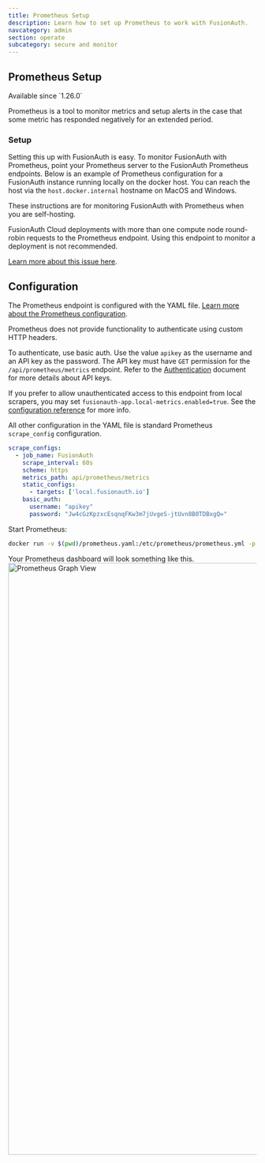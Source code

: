 ```yaml
---
title: Prometheus Setup
description: Learn how to set up Prometheus to work with FusionAuth.
navcategory: admin
section: operate
subcategory: secure and monitor
---
```


## Prometheus Setup

<Aside type="version">
Available since `1.26.0`
</Aside>

Prometheus is a tool to monitor metrics and setup alerts in the case that some metric has responded negatively for an extended period.

<PrometheusJvmGauges />

### Setup
Setting this up with FusionAuth is easy. To monitor FusionAuth with Prometheus, point your Prometheus server to the FusionAuth Prometheus endpoints. Below is an example of Prometheus configuration for a FusionAuth instance running locally on the docker host. You can reach the host via the `host.docker.internal` hostname on MacOS and Windows.

<Aside type="caution">
These instructions are for monitoring FusionAuth with Prometheus when you are self-hosting.

FusionAuth Cloud deployments with more than one compute node round-robin requests to the Prometheus endpoint. Using this endpoint to monitor a deployment is not recommended.

[Learn more about this issue here](https://github.com/FusionAuth/fusionauth-issues/issues/2379).
</Aside>

## Configuration

The Prometheus endpoint is configured with the YAML file. [Learn more about the Prometheus configuration](https://prometheus.io/docs/prometheus/latest/configuration/configuration/).

Prometheus does not provide functionality to authenticate using custom HTTP headers.

To authenticate, use basic auth. Use the value `apikey` as the username and an API key as the password. The API key must have `GET` permission for the `/api/prometheus/metrics` endpoint. Refer to the [Authentication](/docs/apis/authentication) document for more details about API keys.

If you prefer to allow unauthenticated access to this endpoint from local scrapers, you may set `fusionauth-app.local-metrics.enabled=true`. See the  [configuration reference](/docs/reference/configuration) for more info.

All other configuration in the YAML file is standard Prometheus `scrape_config` configuration.

```yaml title="Sample prometheus.yaml"
scrape_configs:
  - job_name: FusionAuth
    scrape_interval: 60s
    scheme: https
    metrics_path: api/prometheus/metrics
    static_configs:
      - targets: ['local.fusionauth.io']
    basic_auth:
      username: "apikey"
      password: "Jw4cGzKpzxcEsqnqFKw3m7jUvgeS-jtUvn8B0TDBxgQ="
```

Start Prometheus:

```bash
docker run -v $(pwd)/prometheus.yaml:/etc/prometheus/prometheus.yml -p 9090:9090 prom/prometheus
```

Your Prometheus dashboard will look something like this.
<img src="/img/docs/operate/secure-and-monitor/prometheus-graph.png" alt="Prometheus Graph View" width="1200" role="shadowed" />

